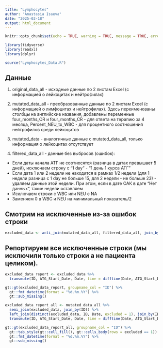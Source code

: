 ```yaml
---
title: "Lymphocytes"
author: "Anastasia Isaeva"
date: "2025-03-18"
output: html_document
---
```


```r
knitr::opts_chunk$set(echo = TRUE, warning = TRUE, message = TRUE, error = TRUE)

library(tidyverse)
library(readxl)
library(dplyr)

source("Lymphocytes_Data.R")
```

## Данные

1) original_data_all - исходные данные по 2 листам Excel (с информацией о лейкоцитах и нейтрофилах)

2) mutated_data_all - преобразованные данные по 2 листам Excel (с информацией о лимфоцитах и нейтрофилах). Здесь переименованы столбцы на английские названия, добавлены переменные four_months_OR и  four_months_CR - для ответа на терапию за 4 месяца, Percent_NEU_to_WBC - для процентного соотношения нейтрофилов среди лейкоцитов

3) mutated_data - аналогичные данные с mutated_data_all, только информация о лейкоцитах отсутствует

4) filtered_data_all - данные без выбросов (ошибок):
- Если даты начала АТГ не соотносятся (разница в датах превышает 5 дней), исключаем строку с "1 day" - "1 день 1 курса АТГ"
- Если дата 1 или 2 недели не находится в рамках 1/2 недели (для 1 недели разница с 1 day не больше 15, для 2 недели - не больше 23) - удаляем данные этой недели. При этом, если в дате ОАК в дате "Нет данных", такие недели оставляем
- Исключаем строки с WBC или NEU с NA
- Заменяем 0 в WBC и NEU на минимальный показатель/2

## Смотрим на исключенные из-за ошибок строки

```r
excluded_data <- anti_join(mutated_data_all, filtered_data_all, join_by(ID, Date))
```

## Репортируем все исключенные строки (мы исключили только строки а не пациента целиком). 

```r
excluded_data_report <- excluded_data %>%
  transmute(ID, ATG_Start_Date, Date, time = difftime(Date, ATG_Start_Date, units = "days"), Visit, WBC, NEU)

gt::gt(excluded_data_report, groupname_col = "ID") %>%
  gt::fmt_datetime(format = "%d.%m.%Y") %>%
  gt::sub_missing()
```

```r
excluded_data_report_all <- mutated_data_all %>%
  semi_join(excluded_data, join_by(ID)) %>%
  left_join(distinct(excluded_data, ID, Date, excluded = 1), join_by(ID, Date)) %>%
  transmute(ID, ATG_Start_Date, Date, time = difftime(Date, ATG_Start_Date, units = "days"), Visit, WBC, NEU, excluded)

gt::gt(excluded_data_report_all, groupname_col = "ID") %>%
  gt::tab_style(gt::cell_fill(), gt::cells_body(rows = excluded == 1)) %>%
  gt::fmt_datetime(format = "%d.%m.%Y") %>%
  gt::sub_missing()
```
